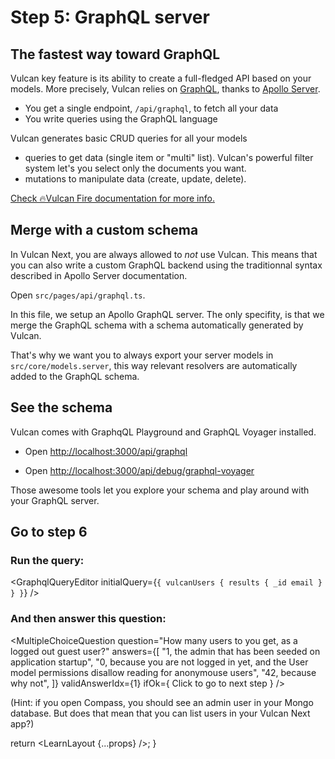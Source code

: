 
# Step 5: GraphQL server

## The fastest way toward GraphQL

Vulcan key feature is its ability to create a full-fledged API based on your models.
More precisely, Vulcan relies on [GraphQL](https://graphql.org/), thanks to [Apollo Server](https://www.apollographql.com/docs/apollo-server/).

- You get a single endpoint, `/api/graphql`, to fetch all your data
- You write queries using the GraphQL language

Vulcan generates basic CRUD queries for all your models

- queries to get data (single item or "multi" list). Vulcan's powerful filter system let's you select only the documents you want.
- mutations to manipulate data (create, update, delete).

[Check 🔥Vulcan Fire documentation for more info.](https://vulcan-docs.vercel.app/docs/vulcan-fire/)

## Merge with a custom schema

In Vulcan Next, you are always allowed to _not_ use Vulcan.
This means that you can also write a custom GraphQL backend using the traditionnal syntax described in Apollo Server documentation.

Open `src/pages/api/graphql.ts`.

In this file, we setup an Apollo GraphQL server. The only specifity, is that we merge the
GraphQL schema with a schema automatically generated by Vulcan.

That's why we want you to always export your server models in `src/core/models.server`, this way relevant resolvers are automatically added
to the GraphQL schema.

## See the schema

Vulcan comes with GraphqQL Playground and GraphQL Voyager installed.

- Open [http://localhost:3000/api/graphql](http://localhost:3000/api/graphql)

- Open [http://localhost:3000/api/debug/graphql-voyager](http://localhost:3000/api/debug/graphql-voyager)

Those awesome tools let you explore your schema and play around with your GraphQL server.

## Go to step 6

### Run the query:

<GraphqlQueryEditor
  initialQuery={`
{
  vulcanUsers {
    results {
      _id
      email
    }
  }
}
`}
/>

### And then answer this question:

<MultipleChoiceQuestion
  question="How many users to you get, as a logged out guest user?"
  answers={[
    "1, the admin that has been seeded on application startup",
    "0, because you are not logged in yet, and the User model permissions disallow reading for anonymouse users",
    "42, because why not",
  ]}
  validAnswerIdx={1}
  ifOk={
    <NextMuiButton variant="contained" href="/learn/final">
      Click to go to next step
    </NextMuiButton>
  }
/>

(Hint: if you open Compass, you should see an admin user in your Mongo database.
But does that mean that you can list users in your Vulcan Next app?)

  return <LearnLayout {...props} />;
}
